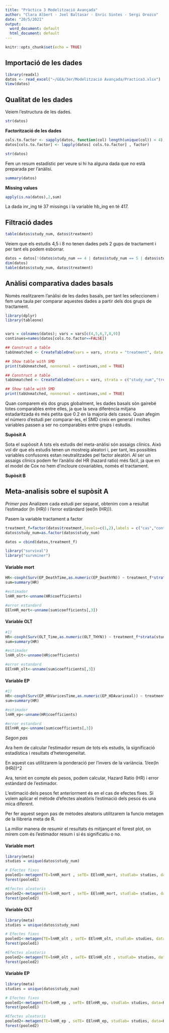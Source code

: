 ```yaml
---
title: "Pràctica 3 Modelització Avançada"
author: "Clara Albert - Joel Baltasar - Enric Sintes - Sergi Orozco"
date: "20/5/2021"
output:
  word_document: default
  html_document: default
---
```


```r
knitr::opts_chunk$set(echo = TRUE)
```

## Importació de les dades

```r
library(readxl)
datos <- read_excel("~/GEA/3er/Modelització Avançada/Practica3.xlsx")
View(datos)
```


## Qualitat de les dades

Veiem l'estructura de les dades.
```r
str(datos)
```

**Factorització de les dades**
```r
cols.to.factor <- sapply(datos, function(col) length(unique(col)) < 4); head(cols.to.factor)
datos[cols.to.factor] <- lapply(datos[ cols.to.factor] , factor)

str(datos)
```

Fem un resum estadístic per veure si hi ha alguna dada que no està preparada per l'anàlisi.

```r
summary(datos)
```

**Missing values**

```r
apply(is.na(datos),2,sum)
```

La dada inr_ing té 37 missings i la variable hb_ing en té 417.

## Filtració dades

```r
table(datos$study_num, datos$treatment)
```

Veiem que els estudis 4,5 i 8 no tenen dades pels 2 gups de tractament i per tant els podem esborrar.

```r
datos = datos[!(datos$study_num == 4 | datos$study_num == 5 | datos$study_num == 8), ]
dim(datos)
table(datos$study_num, datos$treatment)
```

## Anàlisi comparativa dades basals

Nomès realitzarem l'anàlisi de les dades basals, per tant les seleccionem i fem una taula per comparar aquestes dades a partir dels dos grups de tractament. 

```r
library(dplyr)
library(tableone)


vars = colnames(datos); vars = vars[c(4,5,6,7,8,9)]
continues=names(datos[cols.to.factor==FALSE])

## Construct a table
tabUnmatched <- CreateTableOne(vars = vars, strata = "treatment", data = datos, test = TRUE)

## Show table with SMD
print(tabUnmatched, nonnormal = continues,smd = TRUE)
```

```r
## Construct a table
tabUnmatched <- CreateTableOne(vars = vars, strata = c("study_num","treatment"), data = datos, test = TRUE)

## Show table with SMD
print(tabUnmatched, nonnormal = continues,smd = TRUE)
```

Quan comparem els dos grups globalment, les dades basals són gairebé totes comparables entre elles, ja que la seva diferència mitjana estadaritzada és més petita que 0.2 en la majoria dels casos. Quan afegim el número d'estudi per comparar-les, el SMD creix en general i moltes variables passen a ser no comparables entre grups i estudis. 

**Supòsit A**

Sota el supòosit A tots els estudis del meta-anàlisi són assaigs clínics. 
Això vol dir que els estudis tenen un mostreig aleatori i, per tant, les possibles variables confusores estan neutralitzades pel factor aleatòri.
Al ser un assaigs clínics podem fer l'anàlisi del HR (hazard ratio) més fàcil, ja que en el model de Cox no hem d’incloure covariables, només el tractament.

**Supòsit B**


## Meta-analisis sobre el supòsit A

*Primer pas*
Analizem cada estudi per separat, obtenim com a resultat l’estimador (ln (HR)) i l’error estàndard (ee(ln (HR))).

Pasem la variable tractament a factor
```r
treatment_f=factor(datos$treatment,levels=c(1,2),labels = c("cas","control"))
datos$study_num=as.factor(datos$study_num)

datos = cbind(datos,treatment_f)

library("survival")
library("survminer")
```

#### Variable mort
```r
HR<-coxph(Surv(EP_DeathTime,as.numeric(EP_DeathYN)) ~ treatment_f*strata(study_num), data = datos)
sum=summary(HR)

#estimador
lnHR_mort<-unname(HR$coefficients)

#error estandard  
EElnHR_mort<-unname(sum$coefficients[,3])
```

#### Variable OLT
```r
#1)
HR<-coxph(Surv(OLT_Time,as.numeric(OLT_THYN)) ~ treatment_f*strata(study_num), data = datos)
sum=summary(HR)

#estimador
lnHR_olt<-unname(HR$coefficients)

#error estandard  
EElnHR_olt<-unname(sum$coefficients[,3])
```

#### Variable EP
```r
#1)
HR<-coxph(Surv(EP_HRVaricesTime,as.numeric(EP_HDAvariceal)) ~ treatment_f*strata(study_num), data = datos)
sum=summary(HR)

#estimador
lnHR_ep<-unname(HR$coefficients)

#error estandard  
EElnHR_ep<-unname(sum$coefficients[,3])
```

*Segon pas*

Ara hem de calcular l’estimador resum de tots els estudis, la significació estadística i resultats d’heterogeneïtat.

En aquest cas utilitzarem la ponderació per l’invers de la variància.
1/ee(ln (HRi))^2

Ara, tenint en compte els pesos, podem calcular, Hazard Ratio (HR) i error estàndard de l'estimador.

L’estimació dels pesos fet anteriorment és en el cas de efectes fixes. Si volem aplicar el mètode d’efectes aleatòris l’estimació dels pesos és una mica diferent.

Per fer aquest segon pas de mètodes aleatoris utilitzarem la funcio metagen de la llibreria meta de R. 

La millor manera de resumir el resultats és mitjançant el forest plot, on mirem com és l’estimador resum i si és significatiu o no.

#### Variable mort
```r
library(meta)
studies = unique(datos$study_num)

# Efectes fixos
pooled1<-metagen(TE=lnHR_mort , seTE= EElnHR_mort, studlab= studies, data=HR, sm="HR", comb.fixed = TRUE, comb.random = FALSE ,method.tau = "REML")
forest(pooled1)

#Efectes aleatoris
pooled2<-metagen(TE=lnHR_mort , seTE= EElnHR_mort, studlab= studies, data=HR, sm="HR",comb.fixed = FALSE, comb.random = TRUE,method.tau = "REML")
forest(pooled2)
```


#### Variable OLT
```r
library(meta)
studies = unique(datos$study_num)

# Efectes fixos
pooled1<-metagen(TE=lnHR_olt , seTE= EElnHR_olt, studlab= studies, data=HR, sm="HR", comb.fixed = TRUE, comb.random = FALSE ,method.tau = "REML")
forest(pooled1)

#Efectes aleatoris
pooled2<-metagen(TE=lnHR_olt , seTE= EElnHR_olt , studlab= studies, data=HR, sm="HR",comb.fixed = FALSE, comb.random = TRUE,method.tau = "REML")
forest(pooled2)
```


#### Variable EP
```r
library(meta)
studies = unique(datos$study_num)

# Efectes fixos
pooled1<-metagen(TE=lnHR_ep , seTE= EElnHR_ep, studlab= studies, data=HR, sm="HR", comb.fixed = TRUE, comb.random = FALSE ,method.tau = "REML")
forest(pooled1)

#Efectes aleatoris
pooled2<-metagen(TE=lnHR_ep , seTE= EElnHR_ep, studlab= studies, data=HR, sm="HR",comb.fixed = FALSE, comb.random = TRUE,method.tau = "REML")
forest(pooled2)
```